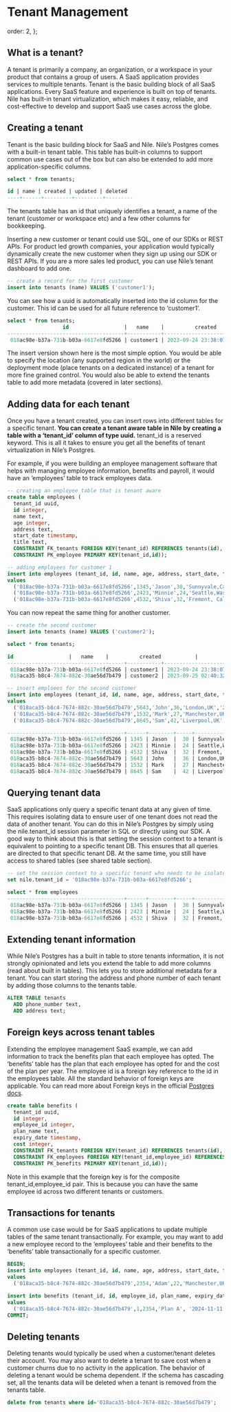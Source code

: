 # Tenant Management

  order: 2,
};

<Cards>
  <Card file="./index.mdx" root="tenant-management" />
</Cards>

## **What is a tenant?**

A tenant is primarily a company, an organization, or a workspace in your product that contains a group of users. A SaaS application provides services to multiple tenants. Tenant is the basic building block of all SaaS applications. Every SaaS feature and experience is built on top of tenants. Nile has built-in tenant virtualization, which makes it easy, reliable, and cost-effective to develop and support SaaS use cases across the globe.

## Creating a tenant

Tenant is the basic building block for SaaS and Nile. Nile’s Postgres comes with a built-in tenant table. This table has built-in columns to support common use cases out of the box but can also be extended to add more application-specific columns.

```sql
select * from tenants;

id | name | created | updated | deleted 
----+------+---------+---------+---------
```

The tenants table has an id that uniquely identifies a tenant, a name of the tenant (customer or workspace etc) and a few other columns for bookkeeping. 

Inserting  a new customer or tenant could use SQL, one of our SDKs or REST APIs. For product led growth companies, your application would typically dynamically create the new customer when they sign up using our SDK or REST APIs. If you are a more sales led product, you can use Nile’s tenant dashboard to add one.

```sql
-- create a record for the first customer
insert into tenants (name) VALUES ('customer1');
```

You can see how a uuid is automatically inserted into the id column for the customer. This id can be used for all future reference to ‘customer1’.
```sql
select * from tenants;
                  id                  |   name    |          created           |          updated           | deleted 
--------------------------------------+-----------+----------------------------+----------------------------+---------
 018ac98e-b37a-731b-b03a-6617e8fd5266 | customer1 | 2023-09-24 23:38:07.097633 | 2023-09-24 23:38:07.097633 |
```
The insert version shown here is the most simple option. You would be able to specify the location (any supported region in the world) or the deployment mode (place tenants on a dedicated instance) of a tenant for more fine grained control. You would also be able to extend the tenants table to add more metadata (covered in later sections).
## Adding data for each tenant

Once you have a tenant created, you can insert rows into different tables for a specific tenant. **You can create a tenant aware table in Nile by creating a table with a ‘tenant_id’ column of type uuid.** tenant_id is a reserved keyword. This is all it takes to ensure you get all the benefits of tenant virtualization in Nile’s Postgres.

For example, if you were building an employee management software that helps with managing employee information, benefits and payroll, it would have an ‘employees’ table to track employees data.

```sql
-- creating an employee table that is tenant aware
create table employees (
  tenant_id uuid,
  id integer,
  name text,
  age integer,
  address text,
  start_date timestamp,
  title text,
  CONSTRAINT FK_tenants FOREIGN KEY(tenant_id) REFERENCES tenants(id),
  CONSTRAINT PK_employee PRIMARY KEY(tenant_id,id));
```

```sql
-- adding employees for customer 1
insert into employees (tenant_id, id, name, age, address, start_date, title)
values 
  ('018ac98e-b37a-731b-b03a-6617e8fd5266',1345,'Jason',30,'Sunnyvale,California','2016-12-22 19:10:25-07','software engineer'),
  ('018ac98e-b37a-731b-b03a-6617e8fd5266',2423,'Minnie',24,'Seattle,Washingtom','2018-11-11 12:09:22-06','sales engineer'),
  ('018ac98e-b37a-731b-b03a-6617e8fd5266',4532,'Shiva',32,'Fremont, California','2019-09-05 04:03:12-05','product manager');
```

You can now repeat the same thing for another customer.

```sql
-- create the second customer
insert into tenants (name) VALUES ('customer2');

select * from tenants;

id                  |   name    |          created           |          updated           | deleted 
--------------------------------------+-----------+----------------------------+----------------------------+---------
 018ac98e-b37a-731b-b03a-6617e8fd5266 | customer1 | 2023-09-24 23:38:07.097633 | 2023-09-24 23:38:07.097633 | 
 018aca35-b8c4-7674-882c-30ae56d7b479 | customer2 | 2023-09-25 02:40:32.964067 | 2023-09-25 02:40:32.964067 |

-- insert emploees for the second customer
insert into employees (tenant_id, id, name, age, address, start_date, title)
values 
  ('018aca35-b8c4-7674-882c-30ae56d7b479',5643,'John',36,'London,UK','2017-12-12 19:10:25-07','senior software engineer'),
  ('018aca35-b8c4-7674-882c-30ae56d7b479',1532,'Mark',27,'Manchester,UK','2022-10-10 12:09:22-06','support engineer'),
  ('018aca35-b8c4-7674-882c-30ae56d7b479',8645,'Sam',42,'Liverpool,UK','2015-08-04 04:03:12-05','product manager');

--------------------------------------+------+--------+-----+----------------------+---------------------+--------------------------
 018ac98e-b37a-731b-b03a-6617e8fd5266 | 1345 | Jason  |  30 | Sunnyvale,California | 2016-12-22 19:10:25 | software engineer
 018ac98e-b37a-731b-b03a-6617e8fd5266 | 2423 | Minnie |  24 | Seattle,Washingtom   | 2018-11-11 12:09:22 | sales engineer
 018ac98e-b37a-731b-b03a-6617e8fd5266 | 4532 | Shiva  |  32 | Fremont, California  | 2019-09-05 04:03:12 | product manager
 018aca35-b8c4-7674-882c-30ae56d7b479 | 5643 | John   |  36 | London,UK            | 2017-12-12 19:10:25 | senior software engineer
 018aca35-b8c4-7674-882c-30ae56d7b479 | 1532 | Mark   |  27 | Manchester,UK        | 2022-10-10 12:09:22 | support engineer
 018aca35-b8c4-7674-882c-30ae56d7b479 | 8645 | Sam    |  42 | Liverpool,UK         | 2015-08-04 04:03:12 | product manager
```

## Querying tenant data

SaaS applications only query a specific tenant data at any given of time. This requires isolating data to ensure user of one tenant does not read the data of another tenant. You can do this in Nile’s Postgres by simply using the nile.tenant_id session parameter in SQL or directly using our SDK. A good way to think about this is that setting the session context to a tenant is equivalent to pointing to a specific tenant DB. This ensures that all queries are directed to that specific tenant DB. At the same time, you still have access to shared tables (see shared table section). 

```sql
-- set the session context to a specific tenant who needs to be isolated. 
set nile.tenant_id = '018ac98e-b37a-731b-b03a-6617e8fd5266';

select * from employees
--------------------------------------+------+--------+-----+----------------------+---------------------+-------------------
 018ac98e-b37a-731b-b03a-6617e8fd5266 | 1345 | Jason  |  30 | Sunnyvale,California | 2016-12-22 19:10:25 | software engineer
 018ac98e-b37a-731b-b03a-6617e8fd5266 | 2423 | Minnie |  24 | Seattle,Washingtom   | 2018-11-11 12:09:22 | sales engineer
 018ac98e-b37a-731b-b03a-6617e8fd5266 | 4532 | Shiva  |  32 | Fremont, California  | 2019-09-05 04:03:12 | product manager
```

## Extending tenant information

While Nile’s Postgres has a built in table to store tenants information, it is not strongly opinionated and lets you extend the table to add more columns (read about built in tables). This lets you to store additional metadata for a tenant. You can start storing the address and phone number of each tenant by adding those columns to the tenants table.

```sql
ALTER TABLE tenants
  ADD phone_number text,
  ADD address text;
```

## Foreign keys across tenant tables

Extending the employee management SaaS example, we can add information to track the benefits plan that each employee has opted. The ‘benefits’ table has the plan that each employee has opted for and the cost of the plan per year. The employee id is a foreign key reference to the id in the employees table. All the standard behavior of foreign keys are applicable. You can read more about Foreign keys in the official [Postgres docs](https://www.postgresql.org/docs/current/tutorial-fk.html).

```sql
create table benefits (
  tenant_id uuid,
  id integer,
  employee_id integer,
  plan_name text,
  expiry_date timestamp,
  cost integer,
  CONSTRAINT FK_tenants FOREIGN KEY(tenant_id) REFERENCES tenants(id),
  CONSTRAINT FK_employees FOREIGN KEY(tenant_id,employee_id) REFERENCES employees(tenant_id,id),
  CONSTRAINT PK_benefits PRIMARY KEY(tenant_id,id));
```

Note in this example that the foreign key is for the composite tenant_id,employee_id pair. This is because you can have the same employee id across two different tenants or customers. 

## Transactions for tenants

A common use case would be for SaaS applications to update multiple tables of the same tenant transactionally. For example, you may want to add a new employee record to the ‘employees’ table and their benefits to the ‘benefits’ table transactionally for a specific customer.

```sql
BEGIN;
insert into employees (tenant_id, id, name, age, address, start_date, title)
values 
  ('018aca35-b8c4-7674-882c-30ae56d7b479',2354,'Adam',22,'Manchester,UK','2016-11-11 12:10:15-08','Designer');

insert into benefits (tenant_id, id, employee_id, plan_name, expiry_date, cost)
values
  ('018aca35-b8c4-7674-882c-30ae56d7b479',1,2354,'Plan A', '2024-11-11 12:10:15-08',1000);
COMMIT;
```

## Deleting tenants

Deleting tenants would typically be used when a customer/tenant deletes their account. You may also want to delete a tenant to save cost when a customer churns due to no activity in the application. The behavior of deleting a tenant would be schema dependent. If the schema has cascading set, all the tenants data will be deleted when a tenant is removed from the tenants table.

```sql
delete from tenants where id='018aca35-b8c4-7674-882c-30ae56d7b479';
```